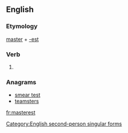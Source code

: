 ==English==

===Etymology===
[[master]] + [[-est]]

===Verb===
{{en-verb form}}

# {{context|archaic}} {{form of|Second-person singular simple present form|master}}

===Anagrams===
* [[smear test#English|smear test]]
* [[teamsters#English|teamsters]]

[[Category:English second-person singular forms]]

[[fr:masterest]]